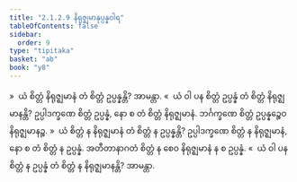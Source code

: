 ```yaml
---
title: "2.1.2.9 နိရုဇ္ဈမာနုပ္ပန္နဝါရ"
tableOfContents: false
sidebar:
  order: 9
type: "tipitaka"
basket: "ab"
book: "y8"
---
```



<DynamicBreadcrumb />

<Division number="98" book="y8" e="ch" v="34" p="311">

<Paragraph number="462" book="y8">
»  ယံ စိတ္တံ နိရုဇ္ဈမာနံ တံ စိတ္တံ ဥပ္ပန္နန္တိ? အာမန္တာ.
</Paragraph>

<Paragraph number="463" book="y8">
«  ယံ ဝါ ပန စိတ္တံ ဥပ္ပန္နံ တံ စိတ္တံ နိရုဇ္ဈမာနန္တိ?
</Paragraph>

<Paragraph number="464" book="y8">
ဥပ္ပါဒက္ခဏေ စိတ္တံ ဥပ္ပန္နံ, နော စ တံ စိတ္တံ နိရုဇ္ဈမာနံ. ဘင်္ဂက္ခဏေ စိတ္တံ ဥပ္ပန္နဉ္စေဝ နိရုဇ္ဈမာနဉ္စ.
</Paragraph>

<Paragraph number="465" book="y8">
»  ယံ စိတ္တံ န နိရုဇ္ဈမာနံ တံ စိတ္တံ န ဥပ္ပန္နန္တိ?
</Paragraph>

<Paragraph number="466" book="y8">
ဥပ္ပါဒက္ခဏေ စိတ္တံ န နိရုဇ္ဈမာနံ, နော စ တံ စိတ္တံ န ဥပ္ပန္နံ. အတီတာနာဂတံ စိတ္တံ န စေဝ နိရုဇ္ဈမာနံ န စ ဥပ္ပန္နံ.
</Paragraph>

<Paragraph number="467" book="y8">
«  ယံ ဝါ ပန စိတ္တံ န ဥပ္ပန္နံ တံ စိတ္တံ န နိရုဇ္ဈမာနန္တိ? အာမန္တာ.
</Paragraph>
</Division>